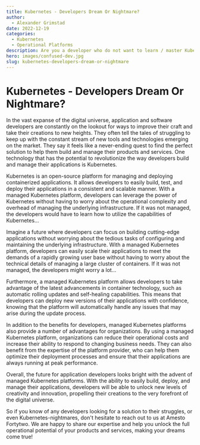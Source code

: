 ```yaml
---
title: Kubernetes - Developers Dream Or Nightmare?
author:
  - Alexander Grimstad
date: 2022-12-19
categories:
  - Kubernetes
  - Operational Platforms
description: Are you a developer who do not want to learn / master Kubernetes? Amesto Fortytwo is here to help!
hero: images/confused-dev.jpg
slug: kubernetes-developers-dream-or-nightmare
---
```


# Kubernetes - Developers Dream Or Nightmare?

In the vast expanse of the digital universe, application and software developers are constantly on the lookout for ways to improve their craft and take their creations to new heights. They often tell the tales of struggling to keep up with the constant stream of new tools and technologies emerging on the market. They say it feels like a never-ending quest to find the perfect solution to help them build and manage their products and services. One technology that has the potential to revolutionize the way developers build and manage their applications is Kubernetes. 

Kubernetes is an open-source platform for managing and deploying containerized applications. It allows developers to easily build, test, and deploy their applications in a consistent and scalable manner. With a managed Kubernetes platform, developers can leverage the power of Kubernetes without having to worry about the operational complexity and overhead of managing the underlying infrastructure. If it was not managed, the developers would have to learn how to utilize the capabilities of Kubernetes...

Imagine a future where developers can focus on building cutting-edge applications without worrying about the tedious tasks of configuring and maintaining the underlying infrastructure. With a managed Kubernetes platform, developers can easily scale their applications to meet the demands of a rapidly growing user base without having to worry about the technical details of managing a large cluster of containers. If it was not managed, the developers might worry a lot...

Furthermore, a managed Kubernetes platform allows developers to take advantage of the latest advancements in container technology, such as automatic rolling updates and self-healing capabilities. This means that developers can deploy new versions of their applications with confidence, knowing that the platform will automatically handle any issues that may arise during the update process.

In addition to the benefits for developers, managed Kubernetes platforms also provide a number of advantages for organizations. By using a managed Kubernetes platform, organizations can reduce their operational costs and increase their ability to respond to changing business needs. They can also benefit from the expertise of the platform provider, who can help them optimize their deployment processes and ensure that their applications are always running at peak performance.

Overall, the future for application developers looks bright with the advent of managed Kubernetes platforms. With the ability to easily build, deploy, and manage their applications, developers will be able to unlock new levels of creativity and innovation, propelling their creations to the very forefront of the digital universe.

So if you know of any developers looking for a solution to their struggles, or even Kubernetes-nightmares, don't hesitate to reach out to us at Amesto Fortytwo. 
We are happy to share our expertise and help you unlock the full operational potential of your products and services, making your dreams come true!